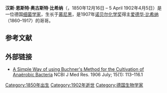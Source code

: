 {{Infobox scientist
|name              =Hans Buchner<br>汉斯·比希纳
|image             =Hans Buchner 1902 MMW.png 
|image_size       =150px
|caption           = 汉斯·恩斯特·奥古斯特·比希纳
|birth_date        = 1850年12月16日
|birth_place       = [[德意志邦聯|德意志邦聯]][[慕尼黑|慕尼黑]]
|death_date        = {{death-date and age|5 April 1902|16 December 1850}}
|death_place       = [[德意志帝國|德意志帝國]]慕尼黑
|residence   =
|citizenship = 
|nationality       = [[德国|德国]]
|ethnicity         = 
|field             = 
|work_institutions =  [[慕尼黑大学|慕尼黑大学]]
|alma_mater        =  [[莱比锡大学|莱比锡大学]]
|doctoral_advisor  = 
|doctoral_students = 
|known_for         = [[补体系统|补体]]概念的发展<br />[[γ球蛋白|γ球蛋白]]的相关工作<br />[[厭氧生物|厭氧生物]]的研究
|author_abbrev_bot =|author_abbrev_zoo = 
|influences        = 
|influenced        = 
|prizes            = 
|religion = |footnotes = |signature         =
}}
'''汉斯·恩斯特·奥古斯特·比希纳'''（{{lang-de|Hans Ernst August Buchner}}，1850年12月16日 – 5 April 1902年4月5日）是一位德国[[細菌學|细菌学家]]，生长于[[慕尼黑|慕尼黑]]，是1907年[[诺贝尔化学奖|诺贝尔化学奖]]得主[[爱德华·比希纳|爱德华·比希纳]]（1860–1917）的哥哥。

== 参考文献 ==
<references />

== 外部链接 ==
* [http://www.ncbi.nlm.nih.gov/pmc/articles/PMC2099815/ A Simple Way of using Buchner's Method for the Cultivation of Anaërobic Bacteria]  NCBI J Med Res. 1906 July; 15(1): 113–116.1
[[Category:1850年出生|Category:1850年出生]]
[[Category:1902年逝世|Category:1902年逝世]]
[[Category:德国生物学家|Category:德国生物学家]]